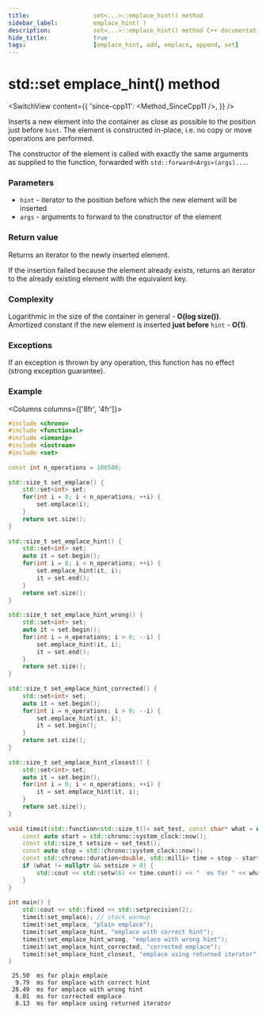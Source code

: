 ```yaml
---
title:					set<...>::emplace_hint() method
sidebar_label:			emplace_hint( )
description:			set<...>::emplace_hint() method C++ documentation
hide_title:				true
tags:					[emplace_hint, add, emplace, append, set]
---
```



<!----------------- Codes ---------------------->

<!-- emplace_hint() -->

# std::set emplace_hint() method

<SwitchView content={{
    'since-cpp11': <Method_SinceCpp11 />,
    }} />

Inserts a new element into the container as close as possible to the position just before `hint`. The element is constructed in-place, i.e. no copy or move operations are performed.

The constructor of the element is called with exactly the same arguments as supplied to the function, forwarded with `std::forward<Args>(args)...`.

### Parameters

 - `hint` - iterator to the position before which the new element will be inserted
 - `args` - arguments to forward to the constructor of the element

### Return value

Returns an iterator to the newly inserted element.

If the insertion failed because the element already exists, returns an iterator to the already existing element with the equivalent key.

### Complexity

Logarithmic in the size of the container in general - **O(log size())**.  
Amortized constant if the new element is inserted **just before** `hint` - **O(1)**.

### Exceptions

If an exception is thrown by any operation, this function has no effect (strong exception guarantee).

### Example

<Columns columns={['8fr', '4fr']}>
<div>

```cpp title='Main.cpp' showLineNumbers
#include <chrono>
#include <functional>
#include <iomanip>
#include <iostream>
#include <set>
 
const int n_operations = 100500;
 
std::size_t set_emplace() {
    std::set<int> set;
    for(int i = 0; i < n_operations; ++i) {
        set.emplace(i);
    }
    return set.size();
}
 
std::size_t set_emplace_hint() {
    std::set<int> set;
    auto it = set.begin();
    for(int i = 0; i < n_operations; ++i) {
        set.emplace_hint(it, i);
        it = set.end();
    }
    return set.size();
}
 
std::size_t set_emplace_hint_wrong() {
    std::set<int> set;
    auto it = set.begin();
    for(int i = n_operations; i > 0; --i) {
        set.emplace_hint(it, i);
        it = set.end();
    }
    return set.size();
}
 
std::size_t set_emplace_hint_corrected() {
    std::set<int> set;
    auto it = set.begin();
    for(int i = n_operations; i > 0; --i) {
        set.emplace_hint(it, i);
        it = set.begin();
    }
    return set.size();
}
 
std::size_t set_emplace_hint_closest() {
    std::set<int> set;
    auto it = set.begin();
    for(int i = 0; i < n_operations; ++i) {
        it = set.emplace_hint(it, i);
    }
    return set.size();
}
 
void timeit(std::function<std::size_t()> set_test, const char* what = nullptr) {
    const auto start = std::chrono::system_clock::now();
    const std::size_t setsize = set_test();
    const auto stop = std::chrono::system_clock::now();
    const std::chrono::duration<double, std::milli> time = stop - start;
    if (what != nullptr && setsize > 0) {
        std::cout << std::setw(6) << time.count() << "  ms for " << what << '\n';
    }
}
 
int main() {
    std::cout << std::fixed << std::setprecision(2);
    timeit(set_emplace); // stack warmup
    timeit(set_emplace, "plain emplace");
    timeit(set_emplace_hint, "emplace with correct hint");
    timeit(set_emplace_hint_wrong, "emplace with wrong hint");
    timeit(set_emplace_hint_corrected, "corrected emplace");
    timeit(set_emplace_hint_closest, "emplace using returned iterator");
}
```

</div>
<div>

```plaintext title="Possible output"
 25.50  ms for plain emplace
  9.79  ms for emplace with correct hint
 28.49  ms for emplace with wrong hint
  8.01  ms for corrected emplace
  8.13  ms for emplace using returned iterator
```

</div>
</Columns>
